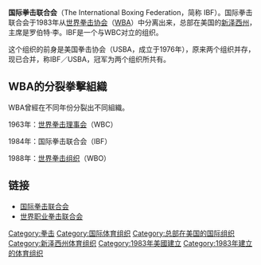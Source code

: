 '''国际拳击联合会'''（The International Boxing Federation，简称 IBF）。国际拳击联合会于1983年从[[世界拳击协会|世界拳击协会]]（[[WBA|WBA]]）中分离出来，总部在美国的[[新泽西州|新泽西州]]，主席是罗伯特·李。IBF是一个与WBC对立的组织。

这个组织的前身是美国拳击协会（USBA，成立于1976年），原来两个组织并存，现已合并，称IBF／USBA，冠军为两个组织所共有。

== WBA的分裂拳擊組織 ==
WBA曾經在不同年份分裂出不同組織。

1963年：[[世界拳击理事会|世界拳击理事会]]（WBC）

1984年：国际拳击联合会（IBF）

1988年：[[世界拳击组织|世界拳击组织]]（WBO）

== 链接 ==
* [http://www.ibf-usba-boxing.com/ 国际拳击联合会]{{WebCite|url=https://www.webcitation.org/6EAVxHUV2?url=http://www.ibf-usba-boxing.com/ |date=20130204011516 |dateformat=iso }}
* [https://web.archive.org/web/20130727120006/http://www.wpbf-usbc.org/ 世界职业拳击联合会]

[[Category:拳击|Category:拳击]]
[[Category:国际体育组织|Category:国际体育组织]]
[[Category:总部在美国的国际组织|Category:总部在美国的国际组织]]
[[Category:新泽西州体育组织|Category:新泽西州体育组织]]
[[Category:1983年美國建立|Category:1983年美國建立]]
[[Category:1983年建立的体育组织|Category:1983年建立的体育组织]]